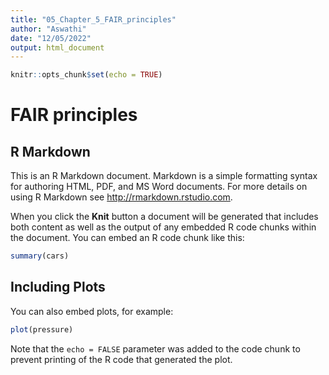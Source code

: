 ```yaml
---
title: "05_Chapter_5_FAIR_principles"
author: "Aswathi"
date: "12/05/2022"
output: html_document
---
```


```r
knitr::opts_chunk$set(echo = TRUE)
```
# FAIR principles
## R Markdown

This is an R Markdown document. Markdown is a simple formatting syntax for authoring HTML, PDF, and MS Word documents. For more details on using R Markdown see <http://rmarkdown.rstudio.com>.

When you click the **Knit** button a document will be generated that includes both content as well as the output of any embedded R code chunks within the document. You can embed an R code chunk like this:

```r
summary(cars)
```

## Including Plots

You can also embed plots, for example:

```r
plot(pressure)
```

Note that the `echo = FALSE` parameter was added to the code chunk to prevent printing of the R code that generated the plot.
